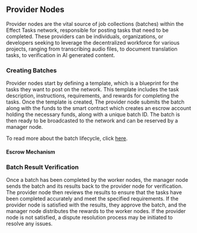 
## Provider Nodes
Provider nodes are the vital source of job collections (batches) within the Effect Tasks network, responsible for posting tasks that need to be completed. These providers can be individuals, organizations, or developers seeking to leverage the decentralized workforce for various projects, ranging from transcribing audio files, to document translation tasks, to verification in AI generated content.

### Creating Batches
Provider nodes start by defining a template, which is a blueprint for the tasks they want to post on the network. This template includes the task description, instructions, requirements, and rewards for completing the tasks. Once the template is created, The provider node submits the batch along with the funds to the smart contract which creates an escrow account holding the necessary funds, along with a unique batch ID. The batch is then ready to be broadcasted to the network and can be reserved by a manager node.

To read more about the batch lifecycle, click [here](../network-architecture/batch-lifecycle.mdx).

#### Escrow Mechanism

### Batch Result Verification
Once a batch has been completed by the worker nodes, the manager node sends the batch and its results back to the provider node for verification. The provider node then reviews the results to ensure that the tasks have been completed accurately and meet the specified requirements. If the provider node is satisfied with the results, they approve the batch, and the manager node distributes the rewards to the worker nodes. If the provider node is not satisfied, a dispute resolution process may be initiated to resolve any issues.


